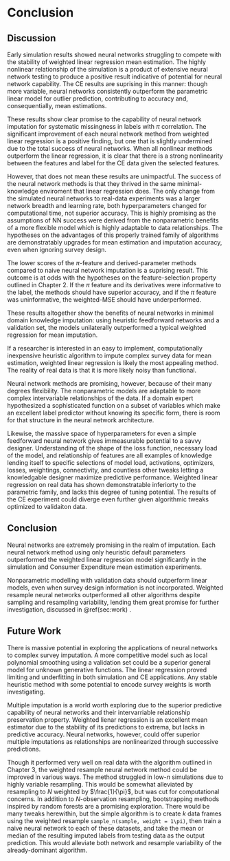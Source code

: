 # Conclusion
## Discussion

Early simulation results showed neural networks struggling to compete with the stability of weighted linear regression mean estimation. The highly nonlinear relationship of the simulation is a product of extensive neural network testing to produce a positive result indicative of potential for neural network capability. The CE results are suprising in this manner: though more variable, neural networks consistently outperform the parametric linear model for outlier prediction, contributing to accuracy and, consequentially, mean estimations.

These results show clear promise to the capability of neural network imputation for systematic missingness in labels with $\pi$ correlation. The significant improvement of each neural network method from weighted linear regression is a positive finding, but one that is slightly undermined due to the total success of neural networks. When all nonlinear methods outperform the linear regression, it is clear that there is a strong nonlinearity between the features and label for the CE data given the selected features.

However, that does not mean these results are unimpactful. The success of the neural network methods is that they thrived in the same minimal-knowledge enviroment that linear regression does. The only change from the simulated neural networks to real-data experiments was a larger network breadth and learning rate, both hyperparameters changed for computational time, not superior accuracy. This is highly promising as the assumptions of NN success were derived from the nonparametric benefits of a more flexible model which is highly adaptable to data relationships. The hypotheses on the advantages of this properly trained family of algorithms are demonstratably upgrades for mean estimation and imputation accuracy, even when ignoring survey design.

The lower scores of the $\pi$-feature and derived-parameter methods compared to naive neural network imputation is a suprising result. This outcome is at odds with the hypotheses on the feature-selection property outlined in Chapter 2. If the $\pi$ feature and its derivatives were informative to the label, the methods should have superior accuracy, and if the $\pi$ feature was uninformative, the weighted-MSE should have underperformed.

These results altogether show the benefits of neural networks in minimal domain knowledge imputation: using heuristic feedforward networks and a validation set, the models unilaterally outperformed a typical weighted regression for mean imputation.

If a researcher is interested in an easy to implement, computationally inexpensive heuristic algorithm to impute complex survey data for mean estimation, weighted linear regression is likely the most appealing method. The reality of real data is that it is more likely noisy than functional. 

Neural network methods are promising, however, because of their many degrees flexibility. The nonparametric models are adaptable to more complex intervariable relationships of the data. If a domain expert hypothesized a sophisticated function on a subset of variables which make an excellent label predictor without knowing its specific form, there is room for that structure in the neural network architecture.

Likewise, the massive space of hyperparameters for even a simple feedforward neural network gives immeasurable potential to a savvy designer. Understanding of the shape of the loss function, necessary load of the model, and relationship of features are all examples of knowledge lending itself to specific selections of model load, activations, optimizers, losses, weightings, connectivity, and countless other tweaks letting a knowledgable designer maximize predictive performance. Weighted linear regression on real data has shown demonstratable inferiorty to the parametric family, and lacks this degree of tuning potential. The results of the CE experiment could diverge even further given algorithmic tweaks optimized to validaiton data.

## Conclusion

Neural networks are extremely promising in the realm of imputation. Each neural network method using only heuristic default parameters outperformed the weighted linear regression model significantly in the simulation and Consumer Expenditure mean estimation experiments.

Nonparametric modelling with validation data should outperform linear models, even when survey design information is not incorporated. Weighted resample neural networks outperformed all other algorithms despite sampling and resampling variability, lending them great promise for further investigation, discussed in \@ref(sec:work) .

## Future Work {#work}

There is massive potential in exploring the applications of neural networks to complex survey imputation. A more competitive model such as local polynomial smoothing using a validation set could be a superior general model for unknown generative functions. The linear regression proved limiting and underfitting in both simulation and CE applications. Any stable heuristic method with some potential to encode survey weights is worth investigating.

Multiple imputation is a world worth exploring due to the superior predictive capability of neural networks and their intervarriable relationship preservation property. Weighted lienar regression is an excellent mean estimator due to the stability of its predictions to extrema, but lacks in predictive accuracy. Neural networks, however, could offer superior multiple imputations as relationships are nonlinearized through successive predictions.

Though it performed very well on real data with the algorithm outlined in Chapter 3, the weighted resample neural network method could be improved in various ways. The method struggled in low-$n$ simulations due to highly variable resampling. This would be somewhat alleviated by resampling to $N$ weighted by $\frac{1}{\pi}$, but was cut for computational concerns. In addition to $N$-observation resampling, bootstrapping methods inspired by random forests are a promising exploration. There would be many tweaks herewithin, but the simple algorithm is to create $k$ data frames using the weighted resample `sample_n(sample, weight = 1\pi)`, then train a naive neural network to each of these datasets, and take the mean or median of the resulting imputed labels from testing data as the output prediction. This would alleviate both network and resample variability of the already-dominant algorithm.

